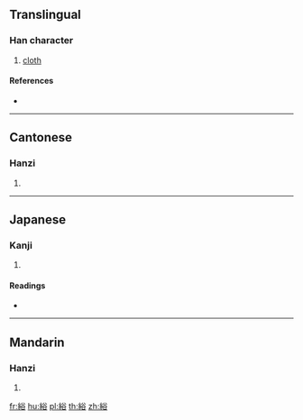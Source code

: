 {{character info/new}}
{{also|绤}}
==Translingual==

===Han character===
{{Han char|rn=120|rad=糸|as=07|sn=13|four=28968|canj=VFCOR}}

# [[cloth]]

====References====
* {{Han ref|kx=0925.130|dkj=27497|dj=1360.210|hdz=53405.160|uh=7D8C|ud=32140|bh=DF62|bd=57186}}

----

==Cantonese==

===Hanzi===
{{yue-hanzi|jyut=gwik1|y=gwik1|sim=绤}}

# {{defn|lang=yue|sort=糸07}}

----

==Japanese==

===Kanji===
{{ja-kanji|grade=|rs=糸07}}

# {{defn|lang=ja|sort=糸07}}

====Readings====
* {{ja-readings|on=[[けき]] (keki), [[きゃく]] (kyaku), [[げき]] (geki)|kun=[[くずぬの]] (kuzununo)|nanori=}}

----

==Mandarin==

===Hanzi===
{{cmn-hanzi|sim=绤|pin=[[xì]] ([[xi4]])|wg=hsi<sup>4</sup>}}

# {{defn|lang=cmn|sort=糸07}}

[[fr:綌]]
[[hu:綌]]
[[pl:綌]]
[[th:綌]]
[[zh:綌]]